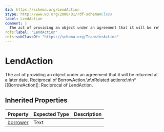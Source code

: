 ```yaml
---
$id: https://schema.org/LendAction
$type: http://www.w3.org/2000/01/rdf-schema#Class
label: LendAction
comment: |
  The act of providing an object under an agreement that it will be returned at a later date. Reciprocal of BorrowAction.\n\nRelated actions:\n\n* [[BorrowAction]]: Reciprocal of LendAction.
rdfs:label: "LendAction"
rdfs:subClassOf: "https://schema.org/TransferAction"
---
```


# LendAction

The act of providing an object under an agreement that it will be returned at a later date. Reciprocal of BorrowAction.\n\nRelated actions:\n\n* [[BorrowAction]]: Reciprocal of LendAction.

## Inherited Properties

| Property | Expected Type | Description |
| --- | --- | --- |
| [borrower](https://schema.org/borrower) | Text |  |

